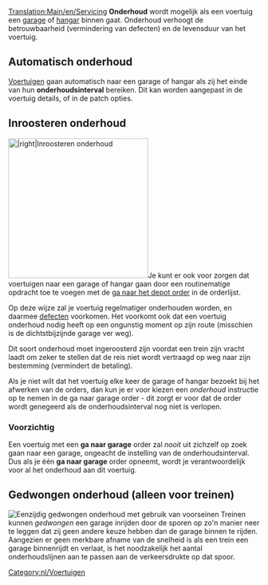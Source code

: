[[Translation:Main/en/Servicing]]
'''Onderhoud''' wordt mogelijk als een voertuig een [[Main/nl/Depots|garage]] of [[Main/nl/Depots|hangar]] binnen gaat. Onderhoud verhoogt de betrouwbaarheid (vermindering van defecten) en de levensduur van het voertuig.

==Automatisch onderhoud==
[[Main/nl/Voertuigen|Voertuigen]] gaan automatisch naar een garage of hangar als zij het einde van hun '''onderhoudsinterval''' bereiken. Dit kan worden aangepast in de voertuig details, of in de patch opties. 

==Inroosteren onderhoud==
[[File:en/Scheduled servicing.png|thumb|280px||right|Inroosteren onderhoud]]Je kunt er ook voor zorgen dat voertuigen naar een garage of hangar gaan door een routinematige opdracht toe te voegen met de [[Main/nl/Sta ga naar depot orders toe|ga naar het depot order]] in de orderlijst. 

Op deze wijze zal je voertuig regelmatiger onderhouden worden, en daarmee [[Main/nl/Defecten|defecten]] voorkomen. Het voorkomt ook dat een voertuig onderhoud nodig heeft op een ongunstig moment op zijn route (misschien is de dichtstbijzijnde garage ver weg). 

Dit soort onderhoud moet ingeroosterd zijn voordat een trein zijn vracht laadt om zeker te stellen dat de reis niet wordt vertraagd op weg naar zijn bestemming (vermindert de betaling).

Als je niet wilt dat het voertuig elke keer de garage of hangar bezoekt bij het afwerken van de orders, dan kun je er voor kiezen een ''onderhoud'' instructie op te nemen in de ga naar garage order - dit zorgt er voor dat de order wordt genegeerd als de onderhoudsinterval nog niet is verlopen.

=== Voorzichtig ===

Een voertuig met een '''ga naar garage''' order zal ''nooit'' uit zichzelf op zoek gaan naar een garage, ongeacht de instelling van de onderhoudsinterval. Dus als je één '''ga naar garage''' order opneemt, wordt je verantwoordelijk voor al het onderhoud aan dit voertuig.

==Gedwongen onderhoud (alleen voor treinen)==
[[File:en/Forced servicing.png|thumb|right|Eenzijdig gedwongen onderhoud met gebruik van [[seinen/Nl#voorseinen|voorseinen]]]]
Treinen kunnen ''gedwongen'' een garage inrijden door de sporen op zo'n manier neer te leggen dat zij geen andere keuze hebben dan de garage binnen te rijden. Aangezien er geen merkbare afname van de snelheid is als een trein een garage binnenrijdt en verlaat, is het noodzakelijk het aantal onderhoudslijnen aan te passen aan de verkeersdrukte op dat spoor.

[[Category:nl/Voertuigen]]